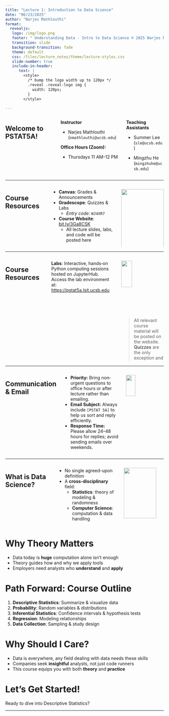 ```yaml
---
title: "Lecture 1: Introduction to Data Science"
date: "06/23/2025"
author: "Narjes Mathlouthi"
format:
  revealjs:
   logo: /img/logo.png
   footer: " Understanding Data - Intro to Data Science © 2025 Narjes Mathlouthi"
   transition: slide
   background-transition: fade
   theme: default
   css: /files/lecture_notes/theme/lecture-styles.css
   slide-number: true
   include-in-header:
      text: |
        <style>
          /* bump the logo width up to 120px */
          .reveal .reveal-logo img {
            width: 120px;
          }
        </style>
   
---
```



:::: {.columns}

<h2> Welcome to PSTAT5A!</h2> 

::: {.column width="55%"}

**Instructor** 

- Narjes Mathlouthi (`nmathlouthi@ucsb.edu`)  
  
**Office Hours (Zoom):** 

- Thursdays 11 AM–12 PM 
:::

::: {.column width="35%"}
**Teaching Assistants**

- Summer Lee (`sle@ucsb.edu`)  
  
- Mingzhu He (`mingzhuhe@ucsb.edu`)
:::

::::
 


---

:::: {.columns}

<h2>Course Resources</h2>

::: {.column width="60%"}

- **Canvas**: Grades & Announcements
- **Gradescope**: Quizzes & Labs  
  - _Entry code:_ `WJ4XR7`  
- **Course Website**: [bit.ly/3Ga8CSK](https://bit.ly/3Ga8CSK)
   - All lecture slides, labs, and code will be posted here

:::

::: {.column width="40%"}
![](/files/lecture_notes/Lecture_1/img/qr_code.png){width="100%"  fig-align="right" }
:::

::::




---

:::: {.columns}

<h2>Course Resources</h2>

::: {.column width="60%"}
**Labs**: Interactive, hands‐on Python computing sessions hosted on JupyterHub.  
Access the lab environment at: [https://pstat5a.lsit.ucsb.edu](https://pstat5a.lsit.ucsb.edu)
:::

::: {.column width="40%"}
![](/files/lecture_notes/Lecture_1/img/jupyterlogo.png){ width="50%"  fig-align="right" }

::: aside
> All relevant course material will be posted on the website. 
> **Quizzes** are the only exception and will be administered via Gradescope.
> **Please read the syllabus fully and carefully!**
::: 
:::
::::


---

:::: {.columns}

<h2>Communication & Email</h2>

::: {.column width="60%"}
- **Priority:** Bring non‐urgent questions to office hours or after lecture rather than emailing.  
- **Email Subject:** Always include `[PSTAT 5A]` to help us sort and reply efficiently.  
- **Response Time:** Please allow 24–48 hours for replies; avoid sending emails over weekends.  

:::

::: {.column width="40%"}
![](/files/lecture_notes/Lecture_1/img/email.png){ width="50%"  fig-align="right" }

:::
::::

---

:::: {.columns}

<h2>What is Data Science?</h2>

::: {.column width="60%"}

- No single agreed-upon definition  
- A **cross-disciplinary** field:  
  - **Statistics**: theory of modeling & randomness  
  - **Computer Science**: computation & data handling

:::

::: {.column width="40%"}
![](/files/lecture_notes/Lecture_1/img/data_science.png){ width="90%" fig-align="right"  }
:::
::::




# Why Theory Matters

- Data today is **huge** computation alone isn't enough  
- Theory guides how and why we apply tools  
- Employers need analysts who **understand** and **apply**



# Path Forward: Course Outline

1. **Descriptive Statistics**: Summarize & visualize data  
2. **Probability**: Random variables & distributions  
3. **Inferential Statistics**: Confidence intervals & hypothesis tests  
4. **Regression**: Modeling relationships  
5. **Data Collection**: Sampling & study design



# Why Should I Care?

- Data is everywhere, any field dealing with data needs these skills  
- Companies seek **insightful** analysts, not just code runners  
- This course equips you with both **theory** and **practice**



# Let’s Get Started!

Ready to dive into Descriptive Statistics?

---